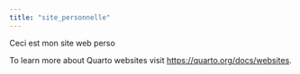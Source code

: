 ```yaml
---
title: "site_personnelle"
---
```


Ceci est mon site web perso


To learn more about Quarto websites visit <https://quarto.org/docs/websites>.
